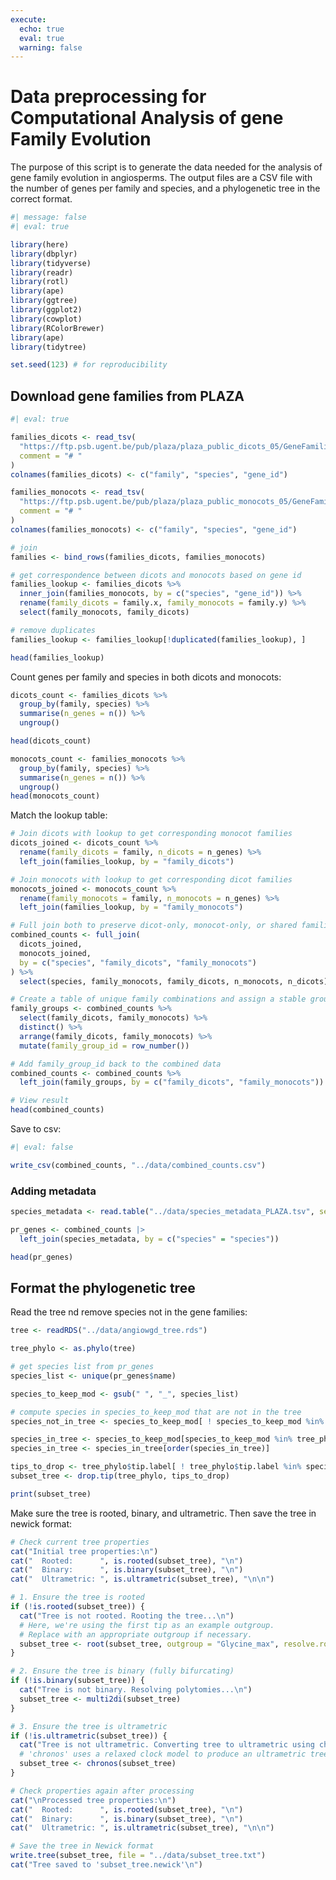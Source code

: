 ---
execute: 
  echo: true
  eval: true
  warning: false
---

# Data preprocessing for Computational Analysis of gene Family Evolution

The purpose of this script is to generate the data needed for the analysis of gene family evolution in angiosperms. The output files are a CSV file with the number of genes per family and species, and a phylogenetic tree in the correct format.

```{r here}
#| message: false
#| eval: true

library(here)
library(dbplyr)
library(tidyverse)
library(readr)
library(rotl)
library(ape)
library(ggtree)
library(ggplot2)
library(cowplot)
library(RColorBrewer)
library(ape)
library(tidytree)

set.seed(123) # for reproducibility
```

## Download gene families from PLAZA

```{r}
#| eval: true

families_dicots <- read_tsv(
  "https://ftp.psb.ugent.be/pub/plaza/plaza_public_dicots_05/GeneFamilies/genefamily_data.HOMFAM.csv.gz", 
  comment = "# "
)
colnames(families_dicots) <- c("family", "species", "gene_id")

families_monocots <- read_tsv(
  "https://ftp.psb.ugent.be/pub/plaza/plaza_public_monocots_05/GeneFamilies/genefamily_data.HOMFAM.csv.gz", 
  comment = "# "
)
colnames(families_monocots) <- c("family", "species", "gene_id")

# join
families <- bind_rows(families_dicots, families_monocots)

# get correspondence between dicots and monocots based on gene id
families_lookup <- families_dicots %>%
  inner_join(families_monocots, by = c("species", "gene_id")) %>%
  rename(family_dicots = family.x, family_monocots = family.y) %>%
  select(family_monocots, family_dicots)

# remove duplicates
families_lookup <- families_lookup[!duplicated(families_lookup), ]

head(families_lookup)
```

Count genes per family and species in both dicots and monocots:

```{r}
dicots_count <- families_dicots %>%
  group_by(family, species) %>%
  summarise(n_genes = n()) %>%
  ungroup()

head(dicots_count)
```

```{r}
monocots_count <- families_monocots %>%
  group_by(family, species) %>%
  summarise(n_genes = n()) %>%
  ungroup()
head(monocots_count)
```

Match the lookup table:

```{r}
# Join dicots with lookup to get corresponding monocot families
dicots_joined <- dicots_count %>%
  rename(family_dicots = family, n_dicots = n_genes) %>%
  left_join(families_lookup, by = "family_dicots")

# Join monocots with lookup to get corresponding dicot families
monocots_joined <- monocots_count %>%
  rename(family_monocots = family, n_monocots = n_genes) %>%
  left_join(families_lookup, by = "family_monocots")

# Full join both to preserve dicot-only, monocot-only, or shared families
combined_counts <- full_join(
  dicots_joined,
  monocots_joined,
  by = c("species", "family_dicots", "family_monocots")
) %>%
  select(species, family_monocots, family_dicots, n_monocots, n_dicots)

# Create a table of unique family combinations and assign a stable group ID
family_groups <- combined_counts %>%
  select(family_dicots, family_monocots) %>%
  distinct() %>%
  arrange(family_dicots, family_monocots) %>%
  mutate(family_group_id = row_number())

# Add family_group_id back to the combined data
combined_counts <- combined_counts %>%
  left_join(family_groups, by = c("family_dicots", "family_monocots"))

# View result
head(combined_counts)
```


Save to csv:

```{r}
#| eval: false

write_csv(combined_counts, "../data/combined_counts.csv")
```

### Adding metadata

```{r}
species_metadata <- read.table("../data/species_metadata_PLAZA.tsv", sep = "\t", header=TRUE)

pr_genes <- combined_counts |>
  left_join(species_metadata, by = c("species" = "species"))

head(pr_genes)
```

## Format the phylogenetic tree

Read the tree nd remove species not in the gene families:

```{r}
tree <- readRDS("../data/angiowgd_tree.rds")

tree_phylo <- as.phylo(tree)

# get species list from pr_genes
species_list <- unique(pr_genes$name)

species_to_keep_mod <- gsub(" ", "_", species_list)

# compute species in species_to_keep_mod that are not in the tree
species_not_in_tree <- species_to_keep_mod[ ! species_to_keep_mod %in% tree_phylo$tip.label]

species_in_tree <- species_to_keep_mod[species_to_keep_mod %in% tree_phylo$tip.label]
species_in_tree <- species_in_tree[order(species_in_tree)]

tips_to_drop <- tree_phylo$tip.label[ ! tree_phylo$tip.label %in% species_to_keep_mod]
subset_tree <- drop.tip(tree_phylo, tips_to_drop)

print(subset_tree)
```

Make sure the tree is rooted, binary, and ultrametric. Then save the tree in newick format:

```{r}
# Check current tree properties
cat("Initial tree properties:\n")
cat("  Rooted:      ", is.rooted(subset_tree), "\n")
cat("  Binary:      ", is.binary(subset_tree), "\n")
cat("  Ultrametric: ", is.ultrametric(subset_tree), "\n\n")

# 1. Ensure the tree is rooted
if (!is.rooted(subset_tree)) {
  cat("Tree is not rooted. Rooting the tree...\n")
  # Here, we're using the first tip as an example outgroup.
  # Replace with an appropriate outgroup if necessary.
  subset_tree <- root(subset_tree, outgroup = "Glycine_max", resolve.root = TRUE)
}

# 2. Ensure the tree is binary (fully bifurcating)
if (!is.binary(subset_tree)) {
  cat("Tree is not binary. Resolving polytomies...\n")
  subset_tree <- multi2di(subset_tree)
}

# 3. Ensure the tree is ultrametric
if (!is.ultrametric(subset_tree)) {
  cat("Tree is not ultrametric. Converting tree to ultrametric using chronos...\n")
  # 'chronos' uses a relaxed clock model to produce an ultrametric tree.
  subset_tree <- chronos(subset_tree)
}

# Check properties again after processing
cat("\nProcessed tree properties:\n")
cat("  Rooted:      ", is.rooted(subset_tree), "\n")
cat("  Binary:      ", is.binary(subset_tree), "\n")
cat("  Ultrametric: ", is.ultrametric(subset_tree), "\n\n")

# Save the tree in Newick format
write.tree(subset_tree, file = "../data/subset_tree.txt")
cat("Tree saved to 'subset_tree.newick'\n")
```


